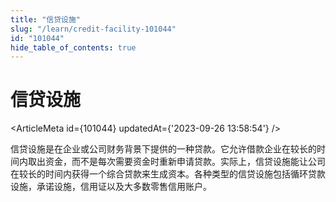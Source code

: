 ```yaml
---
title: "信贷设施"
slug: "/learn/credit-facility-101044"
id: "101044"
hide_table_of_contents: true
---
```



# 信贷设施

<ArticleMeta id={101044} updatedAt={'2023-09-26 13:58:54'} />
<div className='border-solid border-b border-t-0 my-4 border-[var(--ifm-color-gray-300)]' />

信贷设施是在企业或公司财务背景下提供的一种贷款。它允许借款企业在较长的时间内取出资金，而不是每次需要资金时重新申请贷款。实际上，信贷设施能让公司在较长的时间内获得一个综合贷款来生成资本。各种类型的信贷设施包括循环贷款设施，承诺设施，信用证以及大多数零售信用账户。
